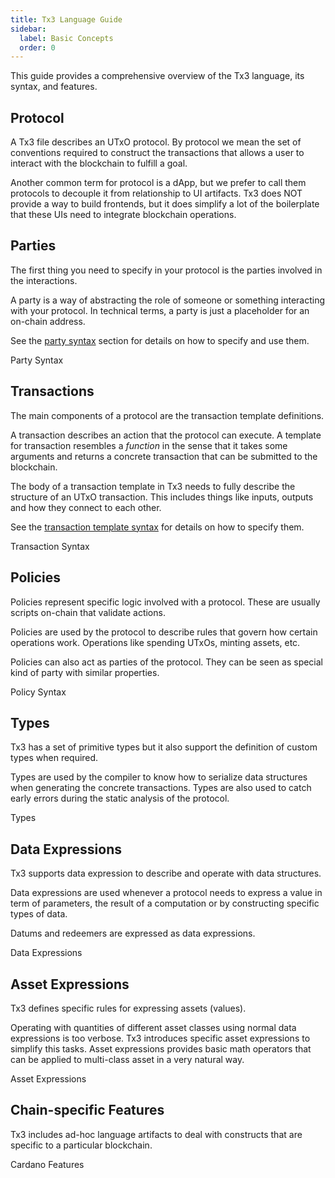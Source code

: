 ```yaml
---
title: Tx3 Language Guide
sidebar:
  label: Basic Concepts
  order: 0
---
```



This guide provides a comprehensive overview of the Tx3 language, its syntax, and features.

## Protocol

A Tx3 file describes an UTxO protocol. By protocol we mean the set of conventions required to construct the transactions that allows a user to interact with the blockchain to fulfill a goal.

Another common term for protocol is a dApp, but we prefer to call them protocols to decouple it from relationship to UI artifacts. Tx3 does NOT provide a way to build frontends, but it does simplify a lot of the boilerplate that these UIs need to integrate blockchain operations.

## Parties

The first thing you need to specify in your protocol is the parties involved in the interactions.

A party is a way of abstracting the role of someone or something interacting with your protocol. In technical terms, a party is just a placeholder for an on-chain address.

See the [party syntax](./parties) section for details on how to specify and use them.

<LinkButton href="./parties">Party Syntax</LinkButton>

## Transactions

The main components of a protocol are the transaction template definitions.

A transaction describes an action that the protocol can execute. A template for transaction resembles a _function_ in the sense that it takes some arguments and returns a concrete transaction that can be submitted to the blockchain.

The body of a transaction template in Tx3 needs to fully describe the structure of an UTxO transaction. This includes things like inputs, outputs and how they connect to each other.

See the [transaction template syntax](./txs) for details on how to specify them.


<LinkButton href="./txs">Transaction Syntax</LinkButton>

## Policies

Policies represent specific logic involved with a protocol. These are usually scripts on-chain that validate actions. 

Policies are used by the protocol to describe rules that govern how certain operations work. Operations like spending UTxOs, minting assets, etc.

Policies can also act as parties of the protocol. They can be seen as special kind of party with similar properties.


<LinkButton href="./policies">Policy Syntax</LinkButton>

## Types

Tx3 has a set of primitive types but it also support the definition of custom types when required.

Types are used by the compiler to know how to serialize data structures when generating the concrete transactions. Types are also used to catch early errors during the static analysis of the protocol.


<LinkButton href="./types">Types</LinkButton>

## Data Expressions

Tx3 supports data expression to describe and operate with data structures.

Data expressions are used whenever a protocol needs to express a value in term of parameters, the result of a computation or by constructing specific types of data.

Datums and redeemers are expressed as data expressions.


<LinkButton href="./data">Data Expressions</LinkButton>

## Asset Expressions

Tx3 defines specific rules for expressing assets (values).

Operating with quantities of different asset classes using normal data expressions is too verbose. Tx3 introduces specific asset expressions to simplify this tasks. Asset expressions provides basic math operators that can be applied to multi-class asset in a very natural way.

<LinkButton href="./assets">Asset Expressions</LinkButton>

## Chain-specific Features

Tx3 includes ad-hoc language artifacts to deal with constructs that are specific to a particular blockchain.

<LinkButton href="./cardano">Cardano Features</LinkButton>

